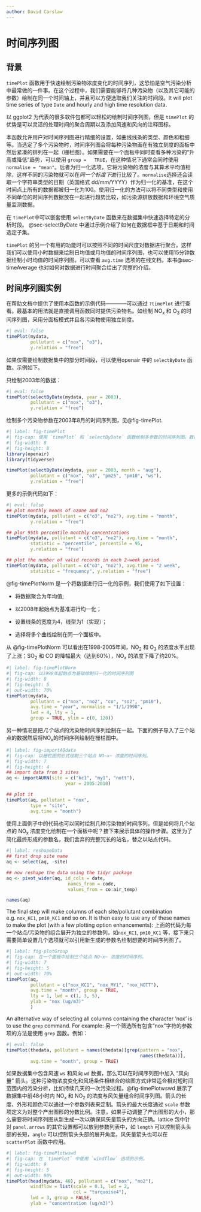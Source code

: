 ```yaml
---
author: David Carslaw
---
```


# 时间序列图 {#sec-timePlot}

## 背景 {#sec-timePlotBack}

`timePlot` 函数用于快速绘制污染物浓度变化的时间序列，这恐怕是空气污染分析中最常做的一件事。在这个过程中，我们需要能够将几种污染物（以及其它可能的参数）绘制在同一个时间轴上，并且可以方便选取我们关注的时间段。It will plot time series of type `Date` and hourly and high time resolution data.

以 [ggplot2]{.pkg} 为代表的很多软件包都可以轻松的绘制时间序列图，但是 `timePlot` 的优势是可以灵活的处理时间的聚合周期以及添加风速和风向的注释图标。

本函数允许用户对时间序列图进行精细的设置，如曲线线条的类型、颜色和粗细等。当选定了多个污染物时，时间序列图会将每种污染物画在有独立刻度的面板中然后紧凑的排列在一起（栅栏图）。如果需要在一个面板中同时查看多种污染的“升高或降低”趋势，可以使用 `group =   TRUE`，在这种情况下通常会同时使用 `normalise = "mean"`。后者为归一化选项，它将污染物的浓度与其算术平均值相除，这样不同的污染物就可以在*同一个标度下*进行比较了。`normalise`选择还会读取一个字符串类型的日期（英国格式 dd/mm/YYYY）作为归一化的基准，在这个时间点上所有的数据都被归一化为100。使用归一化的方法可以将不同类型和使用不同单位的时间序列数据放在一起进行趋势比较，如污染源排放数据和环境空气质量监测数据。

在 `timePlot`中可以嵌套使用 `selectByDate` 函数来在数据集中快速选择特定的分析时段。 @sec-selectByDate 中通过示例介绍了如何在数据框中基于日期和时间选定子集。

`timePlot` 的另一个有用的功能时可以按照不同的时间尺度对数据进行聚合。这样我们可以使用小时数据来绘制日均值或月均值的时间序列图，也可以使用15分钟数据绘制小时均值的时间序列图。可以查看 `avg.time` 选项的在线文档，本书@sec-timeAverage 也对如何对数据进行时间聚合给出了完整的介绍。

## 时间序列图实例

在帮助文档中提供了使用本函数的示例代码————可以通过 `?timePlot` 进行查看。最基本的用法就是直接调用函数同时提供污染物名。如绘制 NO~x~ 和 O~3~ 的时间序列图，采用分面板模式并且各污染物使用独立刻度。

```r
#| eval: false
timePlot(mydata, 
         pollutant = c("nox", "o3"), 
         y.relation = "free")
```

如果仅需要绘制数据集中的部分时间段，可以使用[openair]{.pkg} 中的 `selectByDate` 函数。示例如下。

只绘制2003年的数据：

```r
#| eval: false
timePlot(selectByDate(mydata, year = 2003), 
         pollutant = c("nox", "o3"), 
         y.relation = "free")
```

绘制多个污染物参数在2003年8月的时间序列图，见@fig-timePlot.

```r
#| label: fig-timePlot
#| fig-cap: 使用 `timePlot` 和 `selectByDate` 函数绘制多参数的时间序列图。数据选定为2003年8月。
#| fig-width: 8
#| fig-height: 8
library(openair)
library(tidyverse)

timePlot(selectByDate(mydata, year = 2003, month = "aug"),
         pollutant = c("nox", "o3", "pm25", "pm10", "ws"),
         y.relation = "free")
```

更多的示例代码如下：

```r
#| eval: false
## plot monthly means of ozone and no2
timePlot(mydata, pollutant = c("o3", "no2"), avg.time = "month",
         y.relation = "free")

## plor 95th percentile monthly concentrations
timePlot(mydata, pollutant = c("o3", "no2"), avg.time = "month",
         statistic = "percentile", percentile = 95,
         y.relation = "free")

## plot the number of valid records in each 2-week period
timePlot(mydata, pollutant = c("o3", "no2"), avg.time = "2 week",
         statistic = "frequency", y.relation = "free")
```

@fig-timePlotNorm 是一个将数据进行归一化的示例，我们使用了如下设置：

-   将数据聚合为年均值;

-   以2008年起始点为基准进行均一化；

-   设置线条的宽度为4，线型为1（实现）；

-   选择将多个曲线绘制在同一个面板中。

从 @fig-timePlotNorm 可以看出在1998-2005年间，NO~2~ 和 O~3~ 的浓度水平出现了上涨；SO~2~ 和 CO 的降幅最大（达到60%），NO~x~ 的浓度下降了约20%。

```r
#| label: fig-timePlotNorm
#| fig-cap: 以1998年起始点为基础绘制归一化的时间序列图
#| fig-width: 8
#| fig-height: 5
#| out-width: 70%
timePlot(mydata, 
         pollutant = c("nox", "no2", "co", "so2", "pm10"),
         avg.time = "year", normalise = "1/1/1998", 
         lwd = 4, lty = 1,
         group = TRUE, ylim = c(0, 120))
```

另一种情况是把*几个站点*的污染物时间序列绘制在一起。下面的例子导入了三个站点的数据然后将NO~x~的时间序列绘制在栅栏图中。

```r
#| label: fig-importAQdata
#| fig-cap: 以栅栏图的形式绘制三个站点 NO~x~ 浓度的时间序列。
#| fig-width: 7
#| fig-height: 4
## import data from 3 sites
aq <- importAURN(site = c("kc1", "my1", "nott"), 
                      year = 2005:2010)

## plot it
timePlot(aq, pollutant = "nox", 
         type = "site", 
         avg.time = "month")
```

使用上面例子中的代码也可以同时绘制几种污染物的时间序列。但是如何将几个站点的 NO~x~ 浓度变化绘制在一个面板中呢？接下来展示具体的操作步骤。这里为了简化最终形成的参数名，我们舍弃的完整冗长的站名，替之以站点代码。

```r
#| label: reshapeData
## first drop site name
aq <- select(aq, -site)

## now reshape the data using the tidyr package
aq <- pivot_wider(aq, id_cols = date, 
                       names_from = code, 
                       values_from = co:air_temp)

names(aq)
```

The final step will make columns of each site/pollutant combination e.g. `nox_KC1`, `pm10_KC1` and so on. It is then easy to use any of these names to make the plot (with a few plotting option enhancements):
上面的代码为每一个站点/污染物的组合展开为独立的参数列，如`nox_KC1`, `pm10_KC1` 等，接下来只需要简单设置几个选项就可以引用新生成的参数名绘制想要的时间序列图了。

```r
#| label: fig-plotGroup
#| fig-cap: 在一个面板中绘制三个站点 NO~x~ 浓度的时间序列。
#| fig-width: 7
#| fig-height: 5
#| out-width: 70%
timePlot(aq, 
         pollutant = c("nox_KC1", "nox_MY1", "nox_NOTT"),
         avg.time = "month", group = TRUE,
         lty = 1, lwd = c(1, 3, 5),
         ylab = "nox (ug/m3)"
         )
```

An alternative way of selecting all columns containing the character 'nox' is to use the `grep` command. For example:
另一个筛选所有包含“nox”字符的参数项的方法是使用 `grep` 函数。例如：

```r
#| eval: false
timePlot(thedata, pollutant = names(thedata)[grep(pattern = "nox", 
                                                  names(thedata))],
         avg.time = "month", group = TRUE)
```

如果数据集中包含风速 `ws` 和风向 `wd` 数据，那么可以在时间序列图中加入 “风向量” 箭头。这种污染物浓度变化和风场条件相结合的绘图方式非常适合相对短时间范围内的污染分析，比如持续几天的一次污染过程。@fig-timePlotwswd 展示了数据集中前48小时内 NO~x~ 和 NO~2~ 的浓度与风矢量组合时间序列图。箭头的长度、外形和颜色可以通过一个参数列表来定制。箭头的最大长度通过 `scale` 参数项定义为对整个产出图形的分数比例。注意，如果手动调整了产出图形的大小，那么需要将时间序列图从新生成一次以确保风矢量箭头的方向正确。[lattice]{.pkg} 包中针对 `panel.arrows` 的其它设置都可以放到参数列表中，如 `length` 可以控制箭头头部的长短，`angle` 可以控制箭头头部的展开角度。风矢量箭头也可以在 `scatterPlot` 函数中应用。

```r
#| label: fig-timePlotwswd
#| fig-cap: 在 `timePlot` 中使用 `windflow` 选项的示例。
#| fig-width: 9
#| fig-height: 5
#| out-width: 90%
timePlot(head(mydata, 48), pollutant = c("nox", "no2"), 
         windflow = list(scale = 0.1, lwd = 2, 
                         col = "turquoise4"), 
         lwd = 3, group = FALSE, 
         ylab = "concentration (ug/m3)")
```
